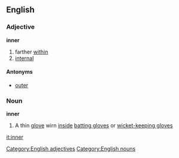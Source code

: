 ==English==
=== Adjective ===
'''inner'''
# farther [[within]]
# [[internal]]
==== Antonyms ====
* [[outer]]
===Noun===
'''inner'''
#{{cricket}} A thin [[glove]] wirn [[inside]] [[batting glove]]s or [[wicket-keeping gloves]]
[[Category:English adjectives]]
[[Category:English nouns]]

[[it:inner]]